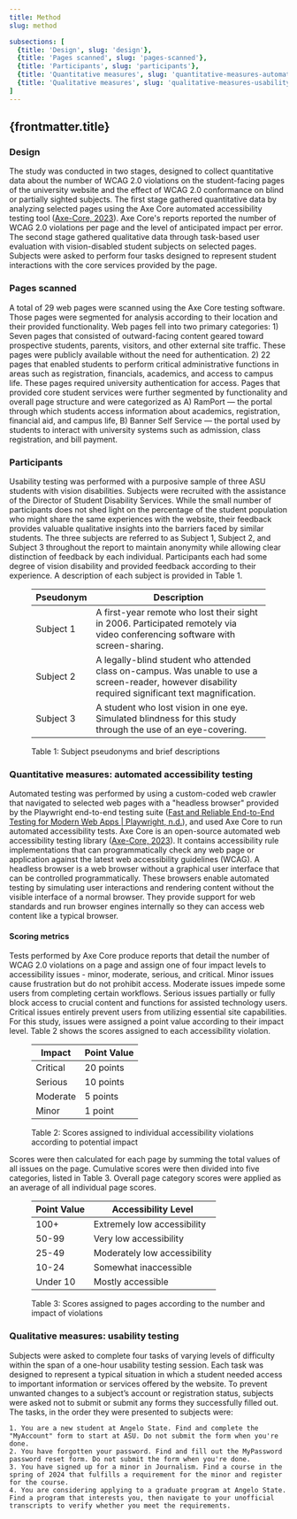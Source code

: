 ```yaml
---
title: Method
slug: method

subsections: [
  {title: 'Design', slug: 'design'},
  {title: 'Pages scanned', slug: 'pages-scanned'},
  {title: 'Participants', slug: 'participants'},
  {title: 'Quantitative measures', slug: 'quantitative-measures-automated-accessibility-testing'},
  {title: 'Qualitative measures', slug: 'qualitative-measures-usability-testing'},
]
---
```

## {frontmatter.title}

### Design
The study was conducted in two stages, designed to collect quantitative data about the number of WCAG 2.0 violations on the student-facing pages of the university website and the effect of WCAG 2.0 conformance on blind or partially sighted subjects. The first stage gathered quantitative data by analyzing selected pages using the Axe Core automated accessibility testing tool ([Axe-Core, 2023](#citation-axe-core)). Axe Core's reports reported the number of WCAG 2.0 violations per page and the level of anticipated impact per error. The second stage gathered qualitative data through task-based user evaluation with vision-disabled student subjects on selected pages. Subjects were asked to perform four tasks designed to represent student interactions with the core services provided by the page.

### Pages scanned
A total of 29 web pages were scanned using the Axe Core testing software. Those pages were segmented for analysis according to their location and their provided functionality. Web pages fell into two primary categories: 1) Seven pages that consisted of outward-facing content geared toward prospective students, parents, visitors, and other external site traffic. These pages were publicly available without the need for authentication. 2) 22 pages that enabled students to perform critical administrative functions in areas such as registration, financials, academics, and access to campus life. These pages required university authentication for access. Pages that provided core student services were further segmented by functionality and overall page structure and were categorized as A) RamPort — the portal through which students access information about academics, registration, financial aid, and campus life, B) Banner Self Service — the portal used by students to interact with university systems such as admission, class registration, and bill payment.

### Participants
Usability testing was performed with a purposive sample of three ASU students with vision disabilities. Subjects were recruited with the assistance of the Director of Student Disability Services. While the small number of participants does not shed light on the percentage of the student population who might share the same experiences with the website, their feedback provides valuable qualitative insights into the barriers faced by similar students. The three subjects are referred to as Subject 1, Subject 2, and Subject 3 throughout the report to maintain anonymity while allowing clear distinction of feedback by each individual. Participants each had some degree of vision disability and provided feedback according to their experience. A description of each subject is provided in Table 1.

<figure>

| Pseudonym | Description |
| --------- | ----------- |
| Subject 1 | A first-year remote who lost their sight in 2006. Participated remotely via video conferencing software with screen-sharing. |
| Subject 2 | A legally-blind student who attended class on-campus. Was unable to use a screen-reader, however disability required significant text magnification. |
| Subject 3 | A student who lost vision in one eye. Simulated blindness for this study through the use of an eye-covering. |

<figcaption>Table 1: Subject pseudonyms and brief descriptions</figcaption>
</figure>

### Quantitative measures: automated accessibility testing
Automated testing was performed by using a custom-coded web crawler that navigated to selected web pages with a "headless browser" provided by the Playwright end-to-end testing suite ([Fast and Reliable End-to-End Testing for Modern Web Apps | Playwright, n.d.](#citation-playwright)), and used Axe Core to run automated accessibility tests. Axe Core is an open-source automated web accessibility testing library ([Axe-Core, 2023](#citation-axe-core)). It contains accessibility rule implementations that can programmatically check any web page or application against the latest web accessibility guidelines (WCAG). A headless browser is a web browser without a graphical user interface that can be controlled programmatically. These browsers enable automated testing by simulating user interactions and rendering content without the visible interface of a normal browser. They provide support for web standards and run browser engines internally so they can access web content like a typical browser.

#### Scoring metrics
Tests performed by Axe Core produce reports that detail the number of WCAG 2.0 violations on a page and assign one of four impact levels to accessibility issues - minor, moderate, serious, and critical. Minor issues cause frustration but do not prohibit access. Moderate issues impede some users from completing certain workflows. Serious issues partially or fully block access to crucial content and functions for assisted technology users. Critical issues entirely prevent users from utilizing essential site capabilities. For this study, issues were assigned a point value according to their impact level. Table 2 shows the scores assigned to each accessibility violation.

<figure>

| Impact | Point Value |
| ------ | ----------- |
| Critical | 20 points |
| Serious | 10 points |
| Moderate | 5 points |
| Minor | 1 point |

<figcaption>Table 2: Scores assigned to individual accessibility violations according to potential impact</figcaption>

</figure>

Scores were then calculated for each page by summing the total values of all issues on the page. Cumulative scores were then divided into five categories, listed in Table 3. Overall page category scores were applied as an average of all individual page scores.

<figure>

| Point Value | Accessibility Level |
| ----------- | ------------------- |
| 100+ | Extremely low accessibility |
| 50-99 | Very low accessibility |
| 25-49 | Moderately low accessibility |
| 10-24 | Somewhat inaccessible |
| Under 10 | Mostly accessible |

<figcaption>Table 3: Scores assigned to pages according to the number and impact of violations</figcaption>
</figure>

### Qualitative measures: usability testing
Subjects were asked to complete four tasks of varying levels of difficulty within the span of a one-hour usability testing session. Each task was designed to represent a typical situation in which a student needed access to important information or services offered by the website. To prevent unwanted changes to a subject’s account or registration status, subjects were asked not to submit or submit any forms they successfully filled out. The tasks, in the order they were presented to subjects were:

    1. You are a new student at Angelo State. Find and complete the "MyAccount" form to start at ASU. Do not submit the form when you're done.
    2. You have forgotten your password. Find and fill out the MyPassword password reset form. Do not submit the form when you're done.
    3. You have signed up for a minor in Journalism. Find a course in the spring of 2024 that fulfills a requirement for the minor and register for the course.
    4. You are considering applying to a graduate program at Angelo State. Find a program that interests you, then navigate to your unofficial transcripts to verify whether you meet the requirements.

